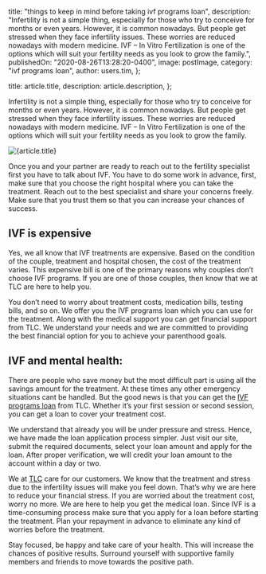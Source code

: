 
  title: "things to keep in mind before taking ivf programs loan",
  description:
    "Infertility is not a simple thing, especially for those who try to conceive for months or even years. However, it is common nowadays. But people get stressed when they face infertility issues. These worries are reduced nowadays with modern medicine. IVF – In Vitro Fertilization is one of the options which will suit your fertility needs as you look to grow the family.",
  publishedOn: "2020-08-26T13:28:20-0400",
  image: postImage,
  category: "ivf programs loan",
  author: users.tim,
};

  title: article.title,
  description: article.description,
};


Infertility is not a simple thing, especially for those who try to conceive for months or even years. However, it is common nowadays. But people get stressed when they face infertility issues. These worries are reduced nowadays with modern medicine. IVF – In Vitro Fertilization is one of the options which will suit your fertility needs as you look to grow the family.

<Image src={postImage} alt={article.title} />

Once you and your partner are ready to reach out to the fertility specialist first you have to talk about IVF. You have to do some work in advance, first, make sure that you choose the right hospital where you can take the treatment. Reach out to the best specialist and share your concerns freely. Make sure that you trust them so that you can increase your chances of success.

## IVF is expensive

Yes, we all know that IVF treatments are expensive. Based on the condition of the couple, treatment and hospital chosen, the cost of the treatment varies. This expensive bill is one of the primary reasons why couples don’t choose IVF programs. If you are one of those couples, then know that we at TLC are here to help you.

You don’t need to worry about treatment costs, medication bills, testing bills, and so on. We offer you the IVF programs loan which you can use for the treatment. Along with the medical support you can get financial support from TLC. We understand your needs and we are committed to providing the best financial option for you to achieve your parenthood goals.

## IVF and mental health:

There are people who save money but the most difficult part is using all the savings amount for the treatment. At these times any other emergency situations cant be handled. But the good news is that you can get the [IVF programs loan](https://medical.tlc.com.au/ivf-programs) from TLC. Whether it’s your first session or second session, you can get a loan to cover your treatment cost.

We understand that already you will be under pressure and stress. Hence, we have made the loan application process simpler. Just visit our site, submit the required documents, select your loan amount and apply for the loan. After proper verification, we will credit your loan amount to the account within a day or two.

We at [TLC](https://tlc.com.au/) care for our customers. We know that the treatment and stress due to the infertility issues will make you feel down. That’s why we are here to reduce your financial stress. If you are worried about the treatment cost, worry no more. We are here to help you get the medical loan. Since IVF is a time-consuming process make sure that you apply for a loan before starting the treatment. Plan your repayment in advance to eliminate any kind of worries before the treatment.

Stay focused, be happy and take care of your health. This will increase the chances of positive results. Surround yourself with supportive family members and friends to move towards the positive path.
